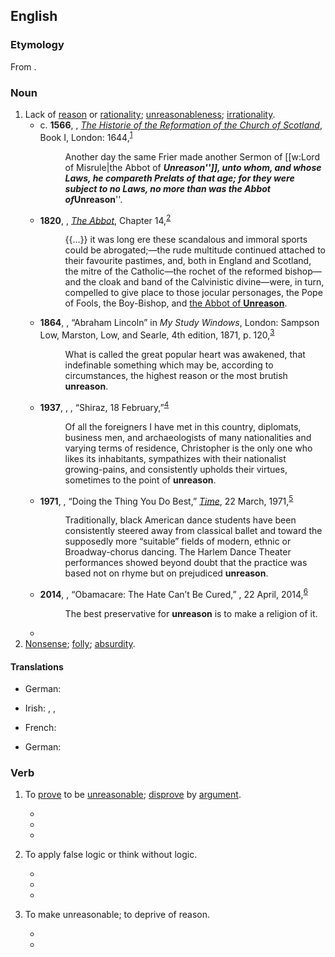 ==English==

===Etymology===
From {{prefix|en|un|reason}}.

===Noun===
{{en-noun|-|s}}

# Lack of [[reason]] or [[rationality]]; [[unreasonableness]]; [[irrationality]].
#* c. '''1566''', {{w|John Knox}}, ''[[w:The History of the Reformation in Scotland|The Historie of the Reformation of the Church of Scotland]]'', Book I, London: 1644,<sup>[https://archive.org/details/historieofreform00knox]</sup>
#*: Another day the same Frier made another Sermon of [[w:Lord of Misrule|the Abbot of '''''Unreason''''']], unto whom, and whose Laws, he compareth Prelats of that age; for they were subject to no Laws, no more than was the Abbot of '''''Unreason'''''.
#* '''1820''', {{w|Walter Scott}}, ''[[w:The Abbot (novel)|The Abbot]]'', Chapter 14,<sup>[http://www.gutenberg.org/files/6407/6407-h/6407-h.htm]</sup>
#*: {{...}} it was long ere these scandalous and immoral sports could be abrogated;—the rude multitude continued attached to their favourite pastimes, and, both in England and Scotland, the mitre of the Catholic—the rochet of the reformed bishop—and the cloak and band of the Calvinistic divine—were, in turn, compelled to give place to those jocular personages, the Pope of Fools, the Boy-Bishop, and [[w:Lord of Misrule|the Abbot of '''Unreason''']].
#* '''1864''', {{w|James Russell Lowell}}, “Abraham Lincoln” in ''My Study Windows'', London: Sampson Low, Marston, Low, and Searle, 4th edition, 1871, p. 120,<sup>[https://catalog.hathitrust.org/Record/011557451]</sup>
#*: What is called the great popular heart was awakened, that indefinable something which may be, according to circumstances, the highest reason or the most brutish '''unreason'''.
#* '''1937''', {{w|Robert Byron}}, {{w|The Road to Oxiana}}, “Shiraz, 18 February,”<sup>[http://www.gutenberg.net.au/ebooks14/1403301h.html]</sup>
#*: Of all the foreigners I have met in this country, diplomats, business men, and archaeologists of many nationalities and varying terms of residence, Christopher is the only one who likes its inhabitants, sympathizes with their nationalist growing-pains, and consistently upholds their virtues, sometimes to the point of '''unreason'''.
#* '''1971''', {{w|John T. Elson}}, “Doing the Thing You Do Best,” ''[[w:Time (magazine)|Time]]'', 22 March, 1971,<sup>[http://www.time.com/time/magazine/article/0,9171,904931,00.html]</sup>
#*: Traditionally, black American dance students have been consistently steered away from classical ballet and toward the supposedly more “suitable” fields of modern, ethnic or Broadway-chorus dancing. The Harlem Dance Theater performances showed beyond doubt that the practice was based not on rhyme but on prejudiced '''unreason'''.
#* '''2014''', {{w|Garry Wills}}, “Obamacare: The Hate Can’t Be Cured,” ''{{w|New York Review of Books}}'', 22 April, 2014,<sup>[http://www.nybooks.com/daily/2014/04/22/obamacare-hate-cant-be-cured/]</sup>
#*: The best preservative for '''unreason''' is to make a religion of it.
#* {{quote-journal|1=en|date=2 Feb 2021|author=Katharine Murphy|journal=The Guardian|url=https://www.theguardian.com/australia-news/commentisfree/2021/feb/02/scott-morrison-must-heed-the-lesson-of-donald-trump-and-slap-down-craig-kelly|
text=Kelly, who specialised in implacable '''unreason''' about climate change before his conversion to stubborn contrarianism about various Covid remedies [...] speaks to a constituency the Coalition wants to court: a group of voters tempted to vote for rightwing protest parties rather than the Liberals and the Nationals.}}
# [[nonsense|Nonsense]]; [[folly]]; [[absurdity]].

====Translations====
{{trans-top|lack of reason}}
* German: {{t+|de|Unvernunft|f}}
{{trans-mid}}
* Irish: {{t|ga|aingiall|f}}, {{t|ga|éigiall|f}}, {{t|ga|míréasún|m}}
{{trans-bottom}}

{{trans-top|nonsense, folly}}
* French: {{t+|fr|déraison|f}}
{{trans-mid}}
* German: {{t+|de|Torheit|f}}
{{trans-bottom}}

===Verb===
{{en-verb}}

# {{lb|en|transitive|rare}} To [[prove]] to be [[unreasonable]]; [[disprove]] by [[argument]].
#* {{quote-book|en|year=1796 |title=The History and Adventures of the Renowned Don Quixote |author=Miguel de Cervantes Saavedra  (Tobias George Smollett: translator) |page= |ISBN= |passage=The reason of the unreasonable usage my reason has met with, so '''unreasons''' my reason, that I have reason to complain of your beauty :" and how did he enjoy the following flower of composition ! "  }}
#* {{quote-book|en|year=2013|title=Visual Culture: Images and Interpretations  |author=Norman Bryson, Michael Ann Holly, & Keith Moxey  |page= 191|ISBN=0819574236 |passage=The elenchus enables him to overturn the formerly secure reasoning of his interlocutors about the subjects they discourse on so confidently—until the Socratic elenchus gradually '''unreasons''' them (see especially Meno, 80A—B). }}
#* {{quote-book|en|year=2017|title=DAD: Hundreds of Awesome Quotes about the Guy Who Does It All |author=Adams Media  |page= |ISBN=1507202997 |passage=Being a father can “'''unreason'''” your worldview, or at least make it very flexible, and that can create all sorts of fun and insights. }}
# {{lb|en|rare}} To apply false logic or think without logic.
#* {{quote-book|en|year=1889|title=The Homoeopathic World - Volume 24  |author= |page=251 |ISBN= |passage=After some trouble I have got the Programme, and now send it on to you ; I beg you to transcribe the first ten pages, in which he reasons, or rather '''unreasons''', about homeopathy, and then send the Programme back to me, as I do not know how to procure another copy. }}
#* {{quote-book|en|year=1985|title=TQ 20: Twenty Years of the Best Contemporary Writing and Graphics from TriQuarterly Magazine  |author=Reginald Gibbons & Susan Hahn  |page=89 |ISBN= |passage=In other, happier times, the mind could '''unreason''' freely, as if it belonged to no age, emancipated as it was... }}
#* {{quote-book|en|year=2005|title=Continental Philosophy: A Contemporary Introduction  |author=Andrew Cutrofello  |page=88 |ISBN=0415242088 |passage=Just as Heidegger's reflections on the imagination led him to think "The nothing nothings," so Foucault's reflections on madness led him, in effect, to think "Unreason '''unreasons'''." }}
# {{lb|en|rare}} To make unreasonable; to deprive of reason.
#* {{quote-book|en|year=1646|title=Deliverance-obstruction |author=Thomas Case  |page=12 |ISBN= |passage=Unbelief '''unreasons''' a man: so the Apostle joyns them, when he prays to be delivered from unreasonable men; for all men have not faith. }}
#* {{quote-book|en|year=2010|title=Shade+shadows: And Suddenly, Silently, They Simply Disappeared |author=Tim Roux -   |page= |ISBN=1452855803 |passage=My pathetic collapse provoked them. My unreasonableness '''unreasoned''' them. }}